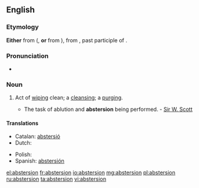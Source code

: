 ==English==

===Etymology===
'''Either''' from ({{etyl|fro}}, '''or''' from {{etyl|ML.}} {{term|abstertion|lang=la}}), from {{etyl|la}} {{term|abstersus|lang=la}}, past participle of {{term|abstergeo|abstergēo|lang=la}}.

===Pronunciation===
* {{a|US}} {{IPA|/æbz.ˈtɝ.ʒən/}}

===Noun===
{{en-noun}}

# {{archaic}} Act of [[wiping]] clean; a [[cleansing]]; a [[purging]].
#* The task of ablution and '''abstersion''' being performed. - [[w:Sir W. Scott|Sir W. Scott]]

====Translations====
{{trans-top|the act of cleaning}}
* Catalan: [[abstersió]] {{f}}
* Dutch: {{t+|nl|reiniging|f}}
{{trans-mid}}
* Polish: {{t+|pl|czyszczenie}}
* Spanish: [[abstersión]] {{f}}
{{trans-bottom}}

[[el:abstersion]]
[[fr:abstersion]]
[[io:abstersion]]
[[mg:abstersion]]
[[pl:abstersion]]
[[ru:abstersion]]
[[ta:abstersion]]
[[vi:abstersion]]